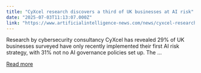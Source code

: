 ```yaml
---
title: "CyXcel research discovers a third of UK businesses at AI risk"
date: "2025-07-03T11:13:07.000Z"
link: "https://www.artificialintelligence-news.com/news/cyxcel-research-discovers-a-third-of-uk-businesses-at-ai-risk/"
---
```


Research by cybersecurity consultancy CyXcel has revealed 29% of UK businesses surveyed have only recently implemented their first AI risk strategy, with 31% not no AI governance policies set up. The ...

[Read more](https://www.artificialintelligence-news.com/news/cyxcel-research-discovers-a-third-of-uk-businesses-at-ai-risk/)
